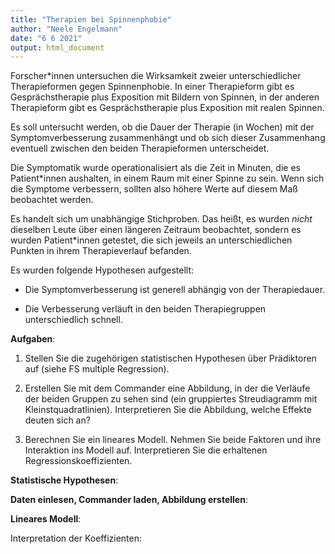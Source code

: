 ---
title: "Therapien bei Spinnenphobie"
author: "Neele Engelmann"
date: "6 6 2021"
output: html_document
---

Forscher*innen untersuchen die Wirksamkeit zweier unterschiedlicher Therapieformen gegen Spinnenphobie. In einer Therapieform gibt es Gesprächstherapie plus Exposition mit Bildern von Spinnen, in der anderen Therapieform gibt es Gesprächstherapie plus Exposition mit realen Spinnen.

Es soll untersucht werden, ob die Dauer der Therapie (in Wochen) mit der Symptomverbesserung zusammenhängt und ob sich dieser Zusammenhang eventuell zwischen den beiden Therapieformen unterscheidet.

Die Symptomatik wurde operationalisiert als die Zeit in Minuten, die es Patient*innen aushalten, in einem Raum mit einer Spinne zu sein. Wenn sich die Symptome verbessern, sollten also höhere Werte auf diesem Maß beobachtet werden.

Es handelt sich um unabhängige Stichproben. Das heißt, es wurden *nicht* dieselben Leute über einen längeren Zeitraum beobachtet, sondern es wurden Patient*innen getestet, die sich jeweils an unterschiedlichen Punkten in ihrem Therapieverlauf befanden. 

Es wurden folgende Hypothesen aufgestellt:

- Die Symptomverbesserung ist generell abhängig von der Therapiedauer.

- Die Verbesserung verläuft in den beiden Therapiegruppen unterschiedlich schnell.

**Aufgaben**:

1) Stellen Sie die zugehörigen statistischen Hypothesen über Prädiktoren auf (siehe FS multiple Regression). 

2) Erstellen Sie mit dem Commander eine Abbildung, in der die Verläufe der beiden Gruppen zu sehen sind (ein gruppiertes Streudiagramm mit Kleinstquadratlinien). Interpretieren Sie die Abbildung, welche Effekte deuten sich an?

3) Berechnen Sie ein lineares Modell. Nehmen Sie beide Faktoren und ihre Interaktion ins Modell auf. Interpretieren Sie die erhaltenen Regressionskoeffizienten.


**Statistische Hypothesen**:



**Daten einlesen, Commander laden, Abbildung erstellen**:



**Lineares Modell**:



Interpretation der Koeffizienten:




